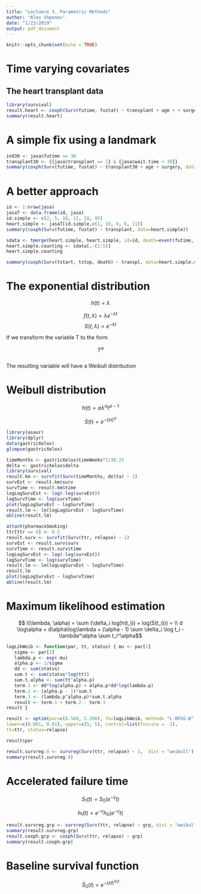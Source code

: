 ```yaml
---
title: "Lectuere 3. Parametric Methods"
author: "Alex Shpenev"
date: "1/23/2019"
output: pdf_document
---
```


```r
knitr::opts_chunk$set(echo = TRUE)
```

# Time varying covariates

## The heart transplant data

```r
library(survival)
result.heart <- coxph(Surv(futime, fustat) ~ transplant + age + + surgery, data = jasa)
summary(result.heart)
```

# A simple fix using a landmark

```r
ind30 <- jasa$futime >= 30
transplant30 <- {{jasa$transplant == 1} & {jasa$wait.time < 30}}
summary(coxph(Surv(futime, fustat) ~ transplant30 + age + surgery, data=jasa, subset = ind30 ))
```

# A better approach

```r
id <- 1:nrow(jasa)
jasaT <- data.frame(id, jasa)
id.simple <- c(2, 5, 10, 12, 28, 95)
heart.simple <- jasaT[id.simple,c(1, 10, 9, 6, 11)]
summary(coxph(Surv(futime, fustat) ~ transplant, data=heart.simple))
```

```r
sdata <- tmerge(heart.simple, heart.simple, id=id, death=event(futime, fustat), transpl=tdc(wait.time))
heart.simple.counting <- sdata[,-(2:5)] 
heart.simple.counting
```

```r
summary(coxph(Surv(tstart, tstop, death) ~ transpl, data=heart.simple.counting))
```


# The exponential distribution

$$ h(t) = \lambda $$

$$  f(t, \lambda) = \lambda e^{-\lambda t}$$
$$ S(t, \lambda) = e^{-\lambda t} $$

If we transform the variable T to the form 

$$ T^\alpha $$  
The resulting variable will have a Weibull distribution


# Weibull distribution

$$ h(t) = \alpha \lambda^\alpha t^{\alpha - 1} $$

$$ S(t) = e^{-(\lambda t)^\alpha} $$


```r
library(asaur)
library(dplyr)
data(gastricXelox)
glimpse(gastricXelox)
```


```r
timeMonths <- gastricXelox$timeWeeks*7/30.25
delta <- gastricXelox$delta
library(survival)
result.km <- survfit(Surv(timeMonths, delta) ~ 1)
survEst <- result.km$surv
survTime <- result.km$time
logLogSurvEst <- log(-log(survEst))
logSurvTime <- log(survTime)
plot(logLogSurvEst ~ logSurvTime)
result.lm <- lm(logLogSurvEst ~ logSurvTime)
abline(result.lm)
```




```r
attach(pharmacoSmoking)
ttr[ttr == 0] <- 0.5
result.surv <- survfit(Surv(ttr, relapse) ~ 1)
survEst <- result.surv$surv
survTime <- result.surv$time
logLogSurvEst <- log(-log(survEst))
logSurvTime <- log(survTime)
result.lm <- lm(logLogSurvEst ~ logSurvTime)
result.lm
plot(logLogSurvEst ~ logSurvTime)
abline(result.lm)
```


# Maximum likelihood estimation

$$ l(\lambda, \alpha) = \sum (\delta_i log(h(t_i)) + log(S(t_i))) = \\ d \log\alpha + d\alpha\log\lambda + (\alpha - 1) \sum \delta_i \log t_i - \lambda^\alpha \sum t_i^\alpha$$

```r
logLikWeib <- function(par, tt, status) { mu <- par[1]
   sigma <- par[2]
   lambda.p <- exp(-mu)
   alpha.p <- 1/sigma
   dd <- sum(status)
   sum.t <- sum(status*log(tt))
   sum.t.alpha <- sum(tt^alpha.p)
   term.1 <- dd*log(alpha.p) + alpha.p*dd*log(lambda.p)
   term.2 <- (alpha.p - 1)*sum.t
   term.3 <- (lambda.p^alpha.p)*sum.t.alpha
   result <- term.1 + term.2 - term.3
result }

result <- optim(par=c(4.568, 2.280), fn=logLikWeib, method= "L-BFGS-B",
lower=c(0.001, 0.01), upper=c(5, 5), control=list(fnscale = -1),
tt=ttr, status=relapse)

result$par
```



```r
result.survreg.0 <- survreg(Surv(ttr, relapse) ~ 1,  dist = "weibull")
summary(result.survreg.0)
```


# Accelerated failure time

$$ S_1(t) = S_0(e^{-\gamma}t) $$

$$ h_1(t) = e^{-\gamma}h_0(e^{-\gamma}t) $$

```r
result.survreg.grp <- survreg(Surv(ttr, relapse) ~ grp, dist = "weibull")
summary(result.survreg.grp)
result.coxph.grp <- coxph(Surv(ttr, relapse) ~ grp)
summary(result.coxph.grp)
```



# Baseline survival function

$$ \hat{S}_0 (t)  = e^{-(\hat{\lambda}t)^{1/\hat{\sigma}}} $$




